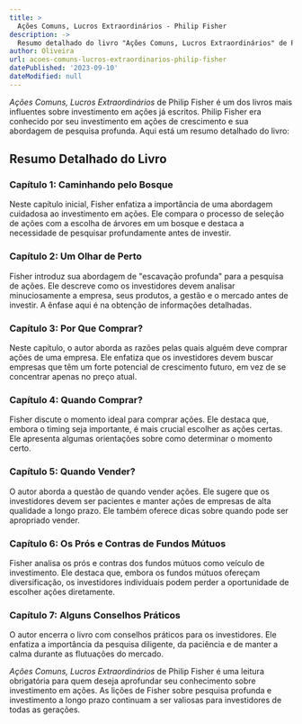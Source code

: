 ```yaml
---
title: >
  Ações Comuns, Lucros Extraordinários - Philip Fisher
description: ->
  Resumo detalhado do livro "Ações Comuns, Lucros Extraordinários" de Philip Fisher, um guia clássico de investimento em ações.
author: Oliveira
url: acoes-comuns-lucros-extraordinarios-philip-fisher
datePublished: '2023-09-10'
dateModified: null
---
```


*Ações Comuns, Lucros Extraordinários* de Philip Fisher é um dos livros mais influentes sobre investimento em ações já escritos. Philip Fisher era conhecido por seu investimento em ações de crescimento e sua abordagem de pesquisa profunda. Aqui está um resumo detalhado do livro:

## Resumo Detalhado do Livro

### Capítulo 1: Caminhando pelo Bosque

Neste capítulo inicial, Fisher enfatiza a importância de uma abordagem cuidadosa ao investimento em ações. Ele compara o processo de seleção de ações com a escolha de árvores em um bosque e destaca a necessidade de pesquisar profundamente antes de investir.

### Capítulo 2: Um Olhar de Perto

Fisher introduz sua abordagem de "escavação profunda" para a pesquisa de ações. Ele descreve como os investidores devem analisar minuciosamente a empresa, seus produtos, a gestão e o mercado antes de investir. A ênfase aqui é na obtenção de informações detalhadas.

### Capítulo 3: Por Que Comprar?

Neste capítulo, o autor aborda as razões pelas quais alguém deve comprar ações de uma empresa. Ele enfatiza que os investidores devem buscar empresas que têm um forte potencial de crescimento futuro, em vez de se concentrar apenas no preço atual.

### Capítulo 4: Quando Comprar?

Fisher discute o momento ideal para comprar ações. Ele destaca que, embora o timing seja importante, é mais crucial escolher as ações certas. Ele apresenta algumas orientações sobre como determinar o momento certo.

### Capítulo 5: Quando Vender?

O autor aborda a questão de quando vender ações. Ele sugere que os investidores devem ser pacientes e manter ações de empresas de alta qualidade a longo prazo. Ele também oferece dicas sobre quando pode ser apropriado vender.

### Capítulo 6: Os Prós e Contras de Fundos Mútuos

Fisher analisa os prós e contras dos fundos mútuos como veículo de investimento. Ele destaca que, embora os fundos mútuos ofereçam diversificação, os investidores individuais podem perder a oportunidade de escolher ações diretamente.

### Capítulo 7: Alguns Conselhos Práticos

O autor encerra o livro com conselhos práticos para os investidores. Ele enfatiza a importância da pesquisa diligente, da paciência e de manter a calma durante as flutuações do mercado.

*Ações Comuns, Lucros Extraordinários* de Philip Fisher é uma leitura obrigatória para quem deseja aprofundar seu conhecimento sobre investimento em ações. As lições de Fisher sobre pesquisa profunda e investimento a longo prazo continuam a ser valiosas para investidores de todas as gerações.
